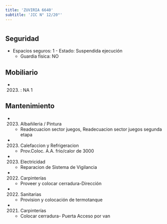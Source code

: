 ```yaml
---
title: 'ZUVIRIA 6640'
subtitle: 'JIC N° 12/20°'
---
```


#


## Seguridad

*  Espacios seguros: 1 - Estado: Suspendida ejecución 
    + Guardia física: NO





## Mobiliario

*  (2023) : NA 1 





## Mantenimiento

*  (2023) Albañileria / Pintura 
    + Readecuacion sector juegos, Readecuacion sector juegos segunda etapa

*  (2023) Calefaccion y Refrigeracion 
    + Prov.Coloc.  A.A. frio/calor de 3000

*  (2023) Electricidad 
    + Reparacion de Sistema de Vigilancia

*  (2022) Carpinterías 
    + Proveer y colocar cerradura-Dirección

*  (2022) Sanitarias 
    + Provision y colocación de termotanque

*  (2021) Carpinterías 
    + Colocar cerradura- Puerta Acceso por van



